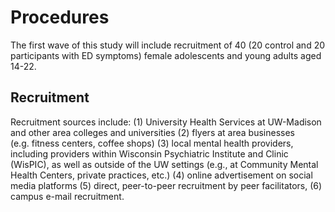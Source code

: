 # Procedures
The first wave of this study will include recruitment of 40 (20 control and 20 participants with ED symptoms) female adolescents and young adults aged 14-22.

## Recruitment
Recruitment sources include: (1) University Health Services at UW-Madison and other area colleges and universities (2) flyers at area businesses (e.g. fitness centers, coffee shops) (3) local mental health providers, including providers within Wisconsin Psychiatric Institute and Clinic (WisPIC), as well as outside of the UW settings (e.g., at Community Mental Health Centers, private practices, etc.) (4) online advertisement on social media platforms (5) direct, peer-to-peer recruitment by peer facilitators, (6) campus e-mail recruitment.

